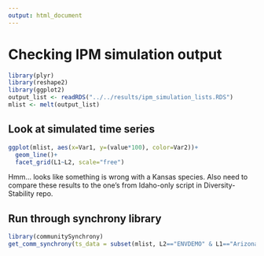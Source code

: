 ```yaml
---
output: html_document
---
```

# Checking IPM simulation output
```r
library(plyr)
library(reshape2)
library(ggplot2)
output_list <- readRDS("../../results/ipm_simulation_lists.RDS")
mlist <- melt(output_list)
```

## Look at simulated time series
```r
ggplot(mlist, aes(x=Var1, y=(value*100), color=Var2))+
  geom_line()+
  facet_grid(L1~L2, scale="free")
```
Hmm... looks like something is wrong with a Kansas species. Also need to compare these results to the one's from Idaho-only script in Diversity-Stability repo.

## Run through synchrony library
```r
library(communitySynchrony)
get_comm_synchrony(ts_data = subset(mlist, L2=="ENVDEMO" & L1=="Arizona"))
```